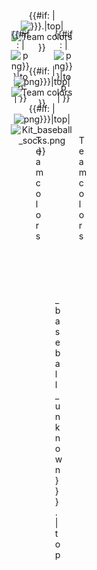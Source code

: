 <div style="width: 100px; margin: 0 auto; padding: 0; text-align: center;">
<div style="position: relative; left: 0px; top: 0px; width: 100px; height: 165px; margin: 0 auto; padding: 0;">

<!-- cap -->
<div style="position: absolute; left: 0px; top: 0px; width: 100px; height: 30px; background-color: #{{{cap|ffffff}}};">{{#if: {{{pattern_cap|}}}|[[File:Kit baseball cap{{{pattern_cap|}}}.{{{filetype|png}}}|top]]|[[File:Kit baseball cap.png|top|Team colors]]}}</div>

<!-- Left arm -->
<div style="position: absolute; left: 0px; top: 30px; width: 31px; height: 59px; background-color: #{{{leftarm}}};">{{#if: {{{pattern_la|}}}|[[File:Kit left arm{{{pattern_la}}}.{{{filetype|png}}}|top]]| }}</div>
<div style="position: absolute; left: 0px; top: 30px; width: 31px; height: 59px;">[[File:Kit left arm.svg|top|Team colors]]</div>

<!-- Body --->
<div style="position: absolute; left: 31px; top: 30px; width: 38px; height: 59px; background-color: #{{{body}}};">[[File:Kit body{{{pattern_b|_baseball_unknown}}}.{{{filetype|png}}}|top]]</div>

<!-- Right arm -->
<div style="position: absolute; left: 69px; top: 30px; width: 31px; height: 59px; background-color: #{{{rightarm}}};">{{#if: {{{pattern_ra|}}}|[[File:Kit right arm{{{pattern_ra}}}.{{{filetype|png}}}|top]]| }}</div>
<div style="position: absolute; left: 69px; top: 30px; width: 31px; height: 59px;">[[File:Kit right arm.svg|top|Team colors]]</div>

<!-- Pants -->
<div style="position: absolute; left: 0px; top: 89px; width: 100px; height: 60px; background-color: #{{{pants}}};">{{#if: {{{pattern_pants|}}}|[[File:Kit trousers{{{pattern_pants}}}.{{{filetype|png}}}|top]]|[[File:Kit trousers.png|top|Team colors]]}}</div>

<!-- Socks -->
<div style="position: absolute; left: 0px; top: 149px; width: 100px; height: 20px; background-color: #{{{socks}}};">{{#if: {{{pattern_socks|}}}|[[File:Kit baseball socks{{{pattern_socks}}}.{{{filetype|png}}}|top]]|[[File:Kit baseball socks.png|top]]}}</div>

</div>
'''{{{title|制服}}}'''
</div><noinclude>
{{documentation}}
<!-- PLEASE ADD CATEGORIES TO THE /doc SUBPAGE, THANKS -->
</noinclude>